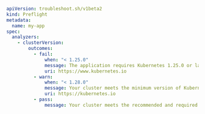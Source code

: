 ```yaml
apiVersion: troubleshoot.sh/v1beta2
kind: Preflight
metadata:
  name: my-app
spec:
  analyzers:
    - clusterVersion:
        outcomes:
          - fail:
              when: "< 1.25.0"
              message: The application requires Kubernetes 1.25.0 or later, and recommends 1.28.0.
              uri: https://www.kubernetes.io
          - warn:
              when: "< 1.28.0"
              message: Your cluster meets the minimum version of Kubernetes, but we recommend you update to 1.28.0 or later.
              uri: https://kubernetes.io
          - pass:
              message: Your cluster meets the recommended and required versions of Kubernetes.
``` 